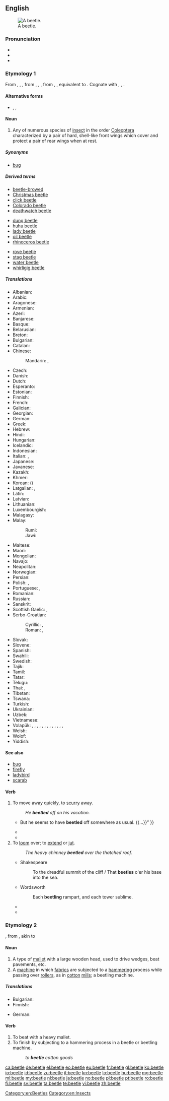 ==English==
{{wikipedia|dab=beetle (disambiguation)|beetle}}
[[Image:Goliathus goliatus dos.jpg|thumb|right|A beetle.]]

===Pronunciation===
* {{audio|en-us-beetle.ogg|Audio (US)}}
* {{rhymes|iːtəl}}
* {{homophones|lang=en|Beatle}}

===Etymology 1===
From {{etyl|enm|en}} {{term|bitle|lang=enm}}, {{term|bityl|lang=enm}}, {{term|bytylle|lang=enm}}, from {{etyl|ang|en}} {{term|bitula|lang=ang}}, {{term|bitela|lang=ang}}, {{term|bitel|bītel|beetle|lang=ang}}, from {{etyl|gem-pro|en}} {{recons|bitulaz|lang=gem-pro}}, {{recons|bītilaz||that which tends to bite, biter, beetle|lang=gem-pro}}, equivalent to {{suffix|bite|le}}. Cognate with {{etyl|da|-}} {{term|bille||beetle|lang=da}}, {{etyl|is|-}} {{term|bitil|lang=is}}, {{term|bitul||a bite, bit|lang=is}}.

====Alternative forms====
* {{l/en|bittle}}, {{l/en|betel}}, {{l/en|bittil}}

====Noun====
{{en-noun}}

# Any of numerous species of [[insect]] in the order [[Coleoptera]] characterized by a pair of hard, shell-like front wings which cover and protect a pair of rear wings when at rest.

=====Synonyms=====
* {{sense|insect}} [[bug]] {{qualifier|U.S. colloquial}}

=====Derived terms=====
{{rel-top3|from beetle}}
* [[beetle-browed]]
* [[Christmas beetle]]
* [[click beetle]]
* [[Colorado beetle]]
* [[deathwatch beetle]]
{{rel-mid3}}
* [[dung beetle]]
* [[huhu beetle]]
* [[lady beetle]]
* [[oil beetle]]
* [[rhinoceros beetle]]
{{rel-mid3}}
* [[rove beetle]]
* [[stag beetle]]
* [[water beetle]]
* [[whirligig beetle]]
{{rel-bottom}}

=====Translations=====
{{trans-top|insect}}
* Albanian: {{t+|sq|brumbull}}
* Arabic: {{t-|ar|خنفساء|f|tr=xunfusāʾ}}
* Aragonese: {{t-|an|escarabaxo|m}}
* Armenian: {{t-|hy|բզեզ|tr=bzez}}
* Azeri: {{t+|az|böcək}}
* Banjarese: {{tø|bjn|karariang}}
* Basque: {{t-|eu|kakalardo}}
* Belarusian: {{t-|be|жук|m|tr=žuk|sc=Cyrl}}
* Breton: {{t+|br|c'hwil|m}}
* Bulgarian: {{t+|bg|бръмбар|m|tr=brǎ̀mbar|sc=Cyrl}}
* Catalan: {{t-|ca|escarabat|m}}
* Chinese: 
*: Mandarin: {{t|cmn|甲蟲|sc=Hani}}, {{t|cmn|甲虫|tr=jiǎchóng|sc=Hani}}
* Czech: {{t+|cs|brouk|m}}
* Danish: {{t-|da|bille|c}}
* Dutch: {{t+|nl|kever|m}}
* Esperanto: {{t-|eo|skarabo}}
* Estonian: {{t-|et|mardikas}}
* Finnish: {{t+|fi|kovakuoriainen}}
* French: {{t+|fr|scarabée|m}}
* Galician: {{t-|gl|escaravello|m}}
* Georgian: {{t-|ka|ხოჭო|tr=xoč'o|sc=Geor}}
* German: {{t+|de|Käfer|m}}
* Greek: {{t+|el|σκαθάρι|n|tr=skathári}}
* Hebrew: {{t+|he|חיפושית|f|alt=חִפּוּשִׁית|tr=khipushít}}
* Hindi: {{t-|hi|गुबरैला|tr=gubrailā|sc=Deva}}
* Hungarian: {{t+|hu|bogár}}
* Icelandic: {{t+|is|bjalla|f}}
* Indonesian: {{t+|id|kumbang}}
* Italian: {{t-|it|coleottero|m}}, {{t+|it|scarabeo|m}}
* Japanese: {{t-|ja|甲虫|tr=こうちゅう, kōchū|sc=Jpan}}
* Javanese: {{t+|jv|kumbang}}
* Kazakh: {{t|kk|қоңыз|tr=qonız|sc=Cyrl}}
* Khmer: {{t-|km|កញ្ចុកបត្តសត្វ|tr=kanh chok patta’ sat|sc=Khmr}}
* Korean: {{t-|ko|갑충|tr=gapchung|sc=Kore}} ({{t-|ko|甲蟲|sc=Kore}})
* Latgalian: {{tø|ltg|vabale|f}}, {{qualifier|small}} {{tø|ltg|vaguls|m}}
* Latin: {{t-|la|coleopterum|n}}
* Latvian: {{t-|lv|vabole|f}}
* Lithuanian: {{t+|lt|vabalas|m}}
* Luxembourgish: {{t+|lb|Kiewerlek|m}}
* Malagasy: {{t+|mg|borera}}
* Malay:  {{t-|ms|kumbang}}
*: Rumi: {{t-|ms|kumbang}}
*: Jawi: {{t-|ms|کومبڠ|sc=Arab}}
{{trans-mid}}
* Maltese: {{t-|mt|ħanfusa|f}}
* Maori: {{t-|mi|pītara}}
* Mongolian: {{t-|mn|цох|tr=tsoh|sc=Cyrl}}
* Navajo: {{tø|nv|chéłchaaʼ}}
* Neapolitan: {{tø|nap|scarrafone|m}}
* Norwegian: {{t-|no|bille|m}}
* Persian: {{t+|fa|سوسک|tr=susk|sc=fa-Arab}}
* Polish: {{t+|pl|chrząszcz|m}}, {{t|pl|żuk|m}}
* Portuguese: {{t+|pt|escaravelho|m}}, {{t+|pt|besouro|m}}
* Romanian: {{t+|ro|gândac|m}}
* Russian: {{t+|ru|жук|m|tr=žuk}}
* Sanskrit: {{t-|sa|भ्रमरः|tr=bhramaraḥ|sc=Deva}}
* Scottish Gaelic: {{t-|gd|daol|m}}, {{t-|gd|daolag|f}}
* Serbo-Croatian: 
*: Cyrillic: {{t-|sh|тврдокрилац|m}}, {{t-|sh|буба|f}}
*: Roman: {{t-|sh|tvrdokrilac}}, {{t-|sh|buba|f}}
* Slovak: {{t-|sk|chrobák|m}}
* Slovene: {{t+|sl|hrošč|m}}
* Spanish: {{t-|es|escarabajo|m}}
* Swahili: {{t+|sw|mende}}
* Swedish: {{t+|sv|skalbagge|c}}
* Tajik: {{t-|tg|гамбуск|tr=gambusk|sc=Cyrl}}
* Tamil: {{t+|ta|வண்டு|tr=vaṇṭu|sc=Taml}}
* Tatar: {{t+|tt|бөҗәк|tr=böcäk|sc=Cyrl}}
* Telugu: {{t-|te|భ్రమరం|tr=bramaraṁ|sc=Telu}}
* Thai: {{t-|th|แมลง|tr=maelong}}, {{t-|th|แมง|tr=maeng}}
* Tibetan: {{t|bo|བསེ་ལེ་པད་གོག|tr=bse le pad gog|sc=Tibt}}
* Tswana: {{t-|tn|khukhwane}}
* Turkish: {{t+|tr|böcek}}
* Ukrainian: {{t+|uk|жук|m|tr=žuk}}
* Uzbek: {{t-|uz|qongiz}}
* Vietnamese: {{t-|vi|bọ cánh cứng}}
* Volapük: {{qualifier|♂♀}} {{t+|vo|cäf}}, {{qualifier|♂}} {{t-|vo|hicäf}}, {{qualifier|♀}} {{t-|vo|jicäf}}, {{qualifier|♂♀ offspring, young}} {{t-|vo|cäfül}}, {{qualifier|♂ offspring}} {{t-|vo|hicäfül}}, {{qualifier|♀ offspring}} {{t-|vo|jicäfül}}, {{qualifier|♂♀}} {{t-|vo|cäfalarvat}}, {{qualifier|genus Carabus, ♂♀}} {{t-|vo|karab}}, {{qualifier|♂}} {{t-|vo|hikarab}}, {{qualifier|♀}} {{t-|vo|jikarab}}, {{qualifier|♂♀ offspring, young}} {{t-|vo|karabül}}, {{qualifier|♂ offspring}} {{t-|vo|hikarabül}}, {{qualifier|♀ offspring}} {{t-|vo|jikarabül}}, {{qualifier|♂♀ }} {{t-|vo|karabalarvat}}
* Welsh: {{t-|cy|chwilen}}
* Wolof: {{t-|wo|gunóor|alt=gunóor bi}}
* Yiddish: {{t-|yi|דזשוכע|f|tr=dzhukhe}}
{{trans-bottom}}

====See also====
* [[bug]]
* [[firefly]]
* [[ladybird]]
* [[scarab]]

====Verb====
{{en-verb|beetles|beetling|beetled|beetled}}

# To move away quickly, to [[scurry]] away.
#: ''He '''beetled''' off on his vacation.''
#* {{quote-book
|year=1983
|author={{w|Dorothy L. Sayers}}
|title={{w|Gaudy Night}}
|publisher=Mountaineers Books
|url=http://books.google.com/books?id=fvT2pqW-D2AC
|isbn=978-0-380-01207-7
|page=144
|passage=“{{...}} But he seems to have '''beetled''' off somewhere as usual. {{...}}” <!-- [sic] quotation marks: dialogue -->}}
#* {{quote-book
|year=2003
|author={{w|J. K. Rowling}}
|title={{w|Harry Potter and the Order of the Phoenix}}
|chapter=The Department of Mysteries
|isbn=9780439358064
|page=766
|passage=In the falling darkness Harry saw small collections of lights as they passed over more villages, then a winding road on which a single car was '''beetling''' its way home through the hills. …}}
#* {{quote-book
|year=2005
|author={{w|James Doss}}
|title=The Witch's Tongue
|isbn=9780312991081
|page=178
|passage=Her eyes still closed, his aunt smiled cruelly. “I know what you are dying to say, Bertie. Go ahead—take the cheap shot. I’ll squash you like the nasty little bug you are.” ¶ Thus chastened, the little man '''beetled''' away.}}
# To [[loom]] over; to [[extend]] or [[jut]].
#: ''The heavy chimney '''beetled''' over the thatched roof.''
#* Shakespeare
#*: To the dreadful summit of the cliff / That '''beetles''' o'er his base into the sea.
#* Wordsworth
#*: Each '''beetling''' rampart, and each tower sublime.
#* {{quote-magazine
|year=1858
|author=Dean of Pimlico
|title=A Story for the New Year
|date=January-March
|volume=56 (volume 20 of the second series)
|page=63
|magazine=Dublin University Magazine'' reprinted in Littell's ''Living Age
|publisher=Littell, Son &amp; Company
|url=http://books.google.com/books?id=PGb_CgOGGUoC&dq=beetled&pg=PA63#v=onepage&q=beetled&f=false
|passage=I was indeed gently affected, and shared his fears, remembering well the bulging walls of the old house, and the toppling mass of heavy chimney work which '''beetled''' over the roof, beneath which these poor doves had made their nest.
}}
#* {{quote-book
|year=1941
|author=Chapman Miske
|title=The Thing in the Moonlight
|passage=Impelled by some obscure quest, I ascended a rift or cleft in this '''beetling''' precipice, noting as I did so the black mouths of many fearsome burrows extending from both walls into the depths of the stony plateau.}}

===Etymology 2===
{{etyl|enm|en}} {{term|betel|lang=enm}}, from {{etyl|ang|en}} {{term|bīetel||lang=ang}}, akin to {{term|bēatan||lang=ang|to beat}}

====Noun====
{{en-noun}}

# A type of [[mallet]] with a large wooden head, used to drive wedges, beat pavements, etc.
# A [[machine]] in which [[fabric]]s are subjected to a [[hammer]]ing process while passing over [[roller]]s, as in [[cotton]] [[mills]]; a beetling machine.
#: {{rfquotek|Knight}}

=====Translations=====
{{trans-top|mallet}}
* Bulgarian: {{t-|bg|трамбовка|f}}
* Finnish: {{t-|fi|puunuija}}
{{trans-mid}}
* German: {{t-|de|Holzhammer|m}}
{{trans-bottom}}

====Verb====
{{en-verb|beetl|ed}}

# To beat with a heavy mallet.
# To finish by subjecting to a hammering process in a beetle or beetling machine.
#: ''to '''beetle''' cotton goods''

[[Category:en:Beetles]]
[[Category:en:Insects]]

[[ca:beetle]]
[[de:beetle]]
[[el:beetle]]
[[eo:beetle]]
[[eu:beetle]]
[[fr:beetle]]
[[gl:beetle]]
[[ko:beetle]]
[[io:beetle]]
[[id:beetle]]
[[zu:beetle]]
[[it:beetle]]
[[kn:beetle]]
[[lo:beetle]]
[[hu:beetle]]
[[mg:beetle]]
[[ml:beetle]]
[[my:beetle]]
[[nl:beetle]]
[[ja:beetle]]
[[no:beetle]]
[[pl:beetle]]
[[pt:beetle]]
[[ro:beetle]]
[[fi:beetle]]
[[sv:beetle]]
[[ta:beetle]]
[[te:beetle]]
[[vi:beetle]]
[[zh:beetle]]